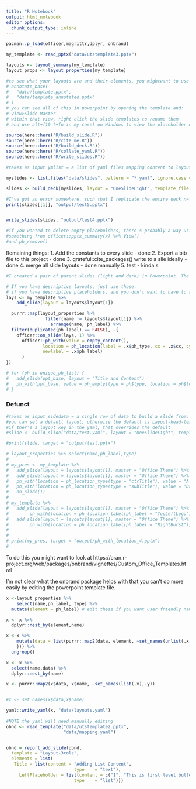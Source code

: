 ```yaml
---
title: "R Notebook"
output: html_notebook
editor_options: 
  chunk_output_type: inline
---
```



```r
pacman::p_load(officer,magrittr,dplyr, onbrand)

```

```r
my_template <- read_pptx("data/utstemplate3.pptx") 

layouts <- layout_summary(my_template)
layout_props <- layout_properties(my_template)

#to see what your layouts are and their elements, you mightwant to use
# annotate_base(
#   "data/template.pptx", 
#   "data/template_annotated.pptx"
# )
# you can see all of this in powerpoint by opening the template and:
# view>Slide Master
# within that view, right click the slide templates to rename them
# and use alt+f10 (+fn in my case) on Windows to view the placeholder names

```


```r
source(here::here("R/build_slide.R"))
source(here::here("R/cite_me.R"))
source(here::here("R/build_deck.R"))
source(here::here("R/collate_yaml.R"))
source(here::here("R/write_slides.R"))

#takes as input ymlist = a list of yaml files mapping content to layouts; template = the powerpoint template, read into R using officer 

myslides <- list.files("data/slides", pattern = "*.yaml", ignore.case = TRUE, include.dirs = TRUE, full.names = TRUE, recursive = TRUE)

slides <- build_deck(myslides, layout = "OneSlideLight", template_file = here::here("data/utstemplate3.pptx"))

#I've got an error somewhere, such that I replicate the entire deck n=length(yamllist) times...which is tedious, a work around is to print slides[[1]]
print(slides[[1]], "output/test5.pptx")


write_slides(slides, "output/test4.pptx")

#if you wanted to delete empty placeholders, there's probably a way using
#something from officer::pptx_summary(x) %>% View()
#and ph_remove()
```

Remaining things:
1. Add the constants to every slide - done
2. Export a bib file to this project - done
3. grateful::cite_packages() write to a slie ideally - done
4. merge all slide layouts - done manually
5. test - kinda
s




```r
#I created a pair of parent slides (light and dark) in Powerpoint. The template has  some common names and combines all distinct elements from what were child slides. 

# If you have descriptive layouts, just use those.
# if you have descriptive placeholders, and you don't want to have to remember whihc layout they belong to, instead do....
lays <- my_template %>%
    add_slide(layout = layouts$layout[1]) 

  purrr::map(layout_properties %>% 
               filter(name != layouts$layout[1]) %>%
                 arrange(name, ph_label) %>%
  filter(duplicated(ph_label) == FALSE), ~{
    officer::on_slide(lays, 1) %>%
      officer::ph_with(value = empty_content(),
              location = ph_location(label = .x$ph_type, cx = .x$cx, cy = .x$cy, offx = .x$offx, offy = .x$offy,
              newlabel = .x$ph_label)
      )
})

# for (ph in unique_ph_list) {
#   add_slide(ppt_base, layout = "Title and Content")
#   ph_with(ppt_base, value = ph_empty(type = ph$type, location = ph$location))
# }


```

### Defunct

```r

#takes as input sidedata = a single row of data to build a slide from; template = the powerpoint template, read into R using officer
#you can set a default layout, otherwise the default is Layout-head-text
#if ther's a layout key in the yaml, that overrides the default
#slide <- build_slide("data/test.yaml", layout = "OneSlideLight", template_file = here::here("data/utstemplate3.pptx"))

#print(slide, target = "output/test.pptx")

```


```r
# layout_properties %>% select(name,ph_label,type)
# 
# my_pres <- my_template %>% 
#   add_slide(layout = layouts$layout[1], master = "Office Theme") %>% 
#   add_slide(layout = layouts$layout[1], master = "Office Theme") %>% 
#   ph_with(location = ph_location_type(type = "ctrTitle"), value = "A title") %>%
#   ph_with(location = ph_location_type(type = "subTitle"), value = "Dr Simon Knight") %>%
#   on_slide(1) 
# 
# my_template %>% 
#   add_slide(layout = layouts$layout[1], master = "Office Theme") %>% 
#        ph_with(location = ph_location_label(ph_label = "TopLeftLogo"), value = external_img("data/image1.png") ) %>%
#   add_slide(layout = layouts$layout[1], master = "Office Theme") %>% 
#        ph_with(location = ph_location_label(ph_label = "RightBurst"), value = external_img("data/image1.png") ) 
#   
# 
# print(my_pres, target = "output/ph_with_location_4.pptx") 
# 

```

To do this you might want to look at https://cran.r-project.org/web/packages/onbrand/vignettes/Custom_Office_Templates.html 

I'm not clear what the onbrand package helps with that you can't do more easily by editing the powerpoint template file.

```r
x <-layout_properties %>%
    select(name,ph_label, type) %>%
  mutate(element = ph_label) # edit these if you want user friendly names

x <- x %>% 
  dplyr::nest_by(element,name) 

x <-x %>%
    mutate(data = list(purrr::map2(data, element, ~set_names(unlist(.x), .y)
    ))) %>%
  ungroup()

x <- x %>% 
  select(name,data) %>%
  dplyr::nest_by(name)

x <- purrr::map2(x$data, x$name, ~set_names(list(.x),.y)) 


#x <- set_names(x$data,x$name)

yaml::write_yaml(x, "data/layouts.yaml")
  
#NOTE the yaml will need manually editing
obnd <- read_template("data/utstemplate2.pptx",
                      "data/mapping.yaml")


obnd = report_add_slide(obnd,
  template = "Layout-3cols",
  elements = list(
   Title = list(content = "Adding List Content",
                          type    = "text"),
     LeftPlaceholder = list(content = c("1", "This is first level bullet","2", "this is a subbullet", "1", "while this is back at level 1"),
                          type    = "list")))

```

